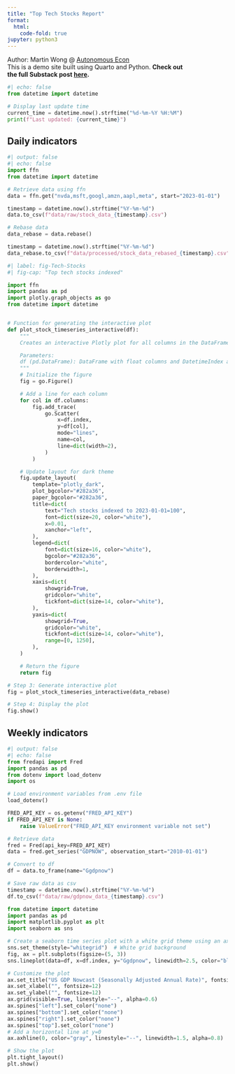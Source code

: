 ```yaml
---
title: "Top Tech Stocks Report"
format:
  html:
    code-fold: true
jupyter: python3
---
```

Author: Martin Wong @ [Autonomous Econ](https://autonomousecon.substack.com/)<br>
This is a demo site built using Quarto and Python. **Check out<br>the 
full Substack post [here](https://open.substack.com/pub/autonomousecon/p/how-the-pros-showcase-their-data?r=2o1mc&utm_campaign=post&utm_medium=web).**

```python
#| echo: false
from datetime import datetime

# Display last update time
current_time = datetime.now().strftime("%d-%m-%Y %H:%M")
print(f"Last updated: {current_time}")
```

::: {.panel-tabset .nav-pills}

## Daily indicators
```python
#| output: false
#| echo: false
import ffn
from datetime import datetime

# Retrieve data using ffn
data = ffn.get("nvda,msft,googl,amzn,aapl,meta", start="2023-01-01")

timestamp = datetime.now().strftime("%Y-%m-%d")
data.to_csv(f"data/raw/stock_data_{timestamp}.csv")

# Rebase data
data_rebase = data.rebase()

timestamp = datetime.now().strftime("%Y-%m-%d")
data_rebase.to_csv(f"data/processed/stock_data_rebased_{timestamp}.csv")
```

```python
#| label: fig-Tech-Stocks
#| fig-cap: "Top tech stocks indexed"

import ffn
import pandas as pd
import plotly.graph_objects as go
from datetime import datetime


# Function for generating the interactive plot
def plot_stock_timeseries_interactive(df):
    """
    Creates an interactive Plotly plot for all columns in the DataFrame.

    Parameters:
    df (pd.DataFrame): DataFrame with float columns and DatetimeIndex as index.
    """
    # Initialize the figure
    fig = go.Figure()

    # Add a line for each column
    for col in df.columns:
        fig.add_trace(
            go.Scatter(
                x=df.index,
                y=df[col],
                mode="lines",
                name=col,
                line=dict(width=2),
            )
        )

    # Update layout for dark theme
    fig.update_layout(
        template="plotly_dark",
        plot_bgcolor="#282a36",
        paper_bgcolor="#282a36",
        title=dict(
            text="Tech stocks indexed to 2023-01-01=100",
            font=dict(size=20, color="white"),
            x=0.01,
            xanchor="left",
        ),
        legend=dict(
            font=dict(size=16, color="white"),
            bgcolor="#282a36",
            bordercolor="white",
            borderwidth=1,
        ),
        xaxis=dict(
            showgrid=True,
            gridcolor="white",
            tickfont=dict(size=14, color="white"),
        ),
        yaxis=dict(
            showgrid=True,
            gridcolor="white",
            tickfont=dict(size=14, color="white"),
            range=[0, 1250],
        ),
    )

    # Return the figure
    return fig

# Step 3: Generate interactive plot
fig = plot_stock_timeseries_interactive(data_rebase)

# Step 4: Display the plot
fig.show()
```

## Weekly indicators
```python
#| output: false
#| echo: false
from fredapi import Fred
import pandas as pd
from dotenv import load_dotenv
import os

# Load environment variables from .env file
load_dotenv()

FRED_API_KEY = os.getenv("FRED_API_KEY")
if FRED_API_KEY is None:
    raise ValueError("FRED_API_KEY environment variable not set")

# Retrieve data
fred = Fred(api_key=FRED_API_KEY)
data = fred.get_series("GDPNOW", observation_start="2010-01-01")

# Convert to df
df = data.to_frame(name="Ggdpnow")

# Save raw data as csv
timestamp = datetime.now().strftime("%Y-%m-%d")
df.to_csv(f"data/raw/gdpnow_data_{timestamp}.csv")
```
```python
from datetime import datetime
import pandas as pd
import matplotlib.pyplot as plt
import seaborn as sns

# Create a seaborn time series plot with a white grid theme using an ax object
sns.set_theme(style="whitegrid")  # White grid background
fig, ax = plt.subplots(figsize=(5, 3))
sns.lineplot(data=df, x=df.index, y="Ggdpnow", linewidth=2.5, color="blue", ax=ax)

# Customize the plot
ax.set_title("US GDP Nowcast (Seasonally Adjusted Annual Rate)", fontsize=12)
ax.set_xlabel("", fontsize=12)
ax.set_ylabel("", fontsize=12)
ax.grid(visible=True, linestyle="--", alpha=0.6)
ax.spines["left"].set_color("none")
ax.spines["bottom"].set_color("none")
ax.spines["right"].set_color("none")
ax.spines["top"].set_color("none")
# Add a horizontal line at y=0
ax.axhline(0, color="gray", linestyle="--", linewidth=1.5, alpha=0.8)

# Show the plot
plt.tight_layout()
plt.show()
```
:::
